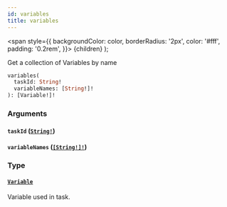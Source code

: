 ```yaml
---
id: variables
title: variables
---
```


<span
style={{
      backgroundColor: color,
      borderRadius: '2px',
      color: '#fff',
      padding: '0.2rem',
    }}>
{children}
</span>
);

Get a collection of Variables by name

```graphql
variables(
  taskId: String!
  variableNames: [String!]!
): [Variable!]!

```

### Arguments

#### `taskId` ([`String!`](/reference/tasklist-api/scalars/string.mdx))

#### `variableNames` ([`[String!]!`](/reference/tasklist-api/scalars/string.mdx))

### Type

#### [`Variable`](/reference/tasklist-api/objects/variable.mdx)

Variable used in task.
